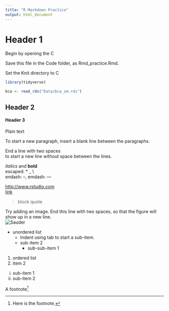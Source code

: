 ```yaml
---
title: "R Markdown Practice"
output: html_document
---
```


# Header 1

Begin by opening the C

Save this file in the Code folder, as Rmd_practice.Rmd.

Set the Knit directory to C

```r
library(tidyverse)
```

```r
bca <- read_rds("Data/bca_sm.rds")
```



## Header 2
#### Header 3

Plain text

To start a new paragraph, insert a blank line between the paragraphs.

End a line with two spaces  
to start a new line without space between the lines.

*italics* and **bold**  
escaped: \* \_ \\  
endash: --, emdash: --- 

<http://www.rstudio.com>  
[link](http://www.rstudio.com)  

> block quote 

Try adding an image. End this line with two spaces, so that the figure will show up in a new line.  
![Sauder](figure/Sauder.png)

* unordered list
  + Indent using tab to start a sub-item.
  + sub-item 2
    - sub-sub-item 1

1. ordered list
1. item 2  
  i) sub-item 1 
  i) sub-item 2

A footnote[^1]

[^1]: Here is the footnote. 

